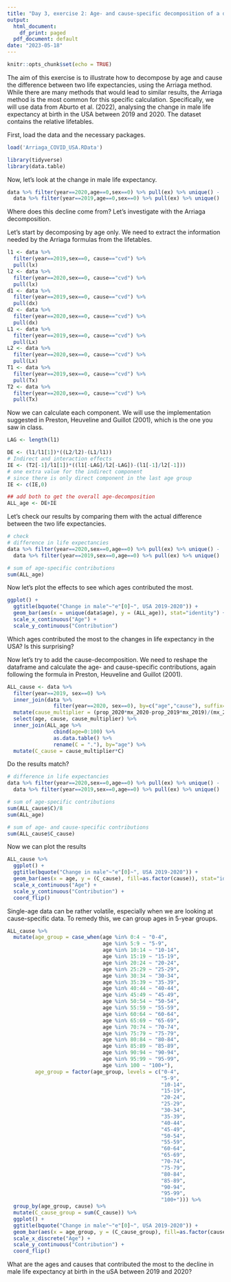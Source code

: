 ```yaml
---
title: "Day 3, exercise 2: Age- and cause-specific decomposition of a difference between life expectancies"
output:
  html_document:
    df_print: paged
  pdf_document: default
date: "2023-05-18"
---
```


```r
knitr::opts_chunk$set(echo = TRUE)
```

The aim of this exercise is to illustrate how to decompose by age and cause the difference between two life expectancies, using the Arriaga method. While there are many methods that would lead to similar results, the Arriaga method is the most common for this specific calculation. Specifically, we will use data from Aburto et al. (2022), analysing the change in male life expectancy at birth in the USA between 2019 and 2020. The dataset contains the relative lifetables.

First, load the data and the necessary packages. 

```r
load('Arriaga_COVID_USA.RData')

library(tidyverse)
library(data.table)
```

Now, let's look at the change in male life expectancy.
```r
data %>% filter(year==2020,age==0,sex==0) %>% pull(ex) %>% unique() - 
  data %>% filter(year==2019,age==0,sex==0) %>% pull(ex) %>% unique()
```

Where does this decline come from? Let's investigate with the Arriaga decomposition.

Let's start by decomposing by age only. We need to extract the information needed by the Arriaga formulas from the lifetables.

```r
l1 <- data %>%
  filter(year==2019,sex==0, cause=="cvd") %>% 
  pull(lx)
l2 <- data %>%
  filter(year==2020,sex==0, cause=="cvd") %>% 
  pull(lx)
d1 <- data %>%
  filter(year==2019,sex==0, cause=="cvd") %>% 
  pull(dx)
d2 <- data %>%
  filter(year==2020,sex==0, cause=="cvd") %>% 
  pull(dx)
L1 <- data %>%
  filter(year==2019,sex==0, cause=="cvd") %>% 
  pull(Lx)
L2 <- data %>%
  filter(year==2020,sex==0, cause=="cvd") %>% 
  pull(Lx)
T1 <- data %>%
  filter(year==2019,sex==0, cause=="cvd") %>% 
  pull(Tx)
T2 <- data %>%
  filter(year==2020,sex==0, cause=="cvd") %>% 
  pull(Tx)
```

Now we can calculate each component. We will use the implementation suggested in Preston, Heuveline and Guillot (2001), which is the one you saw in class.

```r
LAG <- length(l1)

DE <- (l1/l1[1])*((L2/l2)-(L1/l1))
# Indirect and interaction effects
IE <- (T2[-1]/l1[1])*((l1[-LAG]/l2[-LAG])-(l1[-1]/l2[-1]))
# one extra value for the indirect component
# since there is only direct component in the last age group
IE <- c(IE,0)

## add both to get the overall age-decomposition
ALL_age <- DE+IE
```

Let's check our results by comparing them with the actual difference between the two life expectancies.

```r
# check
# difference in life expectancies
data %>% filter(year==2020,sex==0,age==0) %>% pull(ex) %>% unique() - 
  data %>% filter(year==2019,sex==0,age==0) %>% pull(ex) %>% unique()

# sum of age-specific contributions
sum(ALL_age)
```

Now let's plot the effects to see which ages contributed the most.

```r
ggplot() +
  ggtitle(bquote("Change in male"~"e"[0]~", USA 2019-2020")) +
  geom_bar(aes(x = unique(data$age), y = (ALL_age)), stat="identity") +
  scale_x_continuous("Age") +
  scale_y_continuous("Contribution")
```

Which ages contributed the most to the changes in life expectancy in the USA? Is this surprising?

Now let's try to add the cause-decomposition. We need to reshape the dataframe and calculate the age- and cause-specific contributions, again following the formula in Preston, Heuveline and Guillot (2001).

```r
ALL_cause <- data %>% 
  filter(year==2019, sex==0) %>% 
  inner_join(data %>% 
               filter(year==2020, sex==0), by=c("age","cause"), suffix=c("_2019","_2020")) %>% # By having a wide dataframe (one column per year), we can multiply proportions from 2019 with proportions from 2020
  mutate(cause_multiplier = (prop_2020*mx_2020-prop_2019*mx_2019)/(mx_2020-mx_2019)) %>% 
  select(age, cause, cause_multiplier) %>% 
  inner_join(ALL_age %>% 
               cbind(age=0:100) %>% 
               as.data.table() %>% 
               rename(C = "."), by="age") %>%
  mutate(C_cause = cause_multiplier*C)
```

Do the results match?

```r
# difference in life expectancies
data %>% filter(year==2020,sex==0,age==0) %>% pull(ex) %>% unique() - 
  data %>% filter(year==2019,sex==0,age==0) %>% pull(ex) %>% unique()

# sum of age-specific contributions
sum(ALL_cause$C)/8
sum(ALL_age)

# sum of age- and cause-specific contributions
sum(ALL_cause$C_cause)
```

Now we can plot the results
```r
ALL_cause %>% 
  ggplot() +
  ggtitle(bquote("Change in male"~"e"[0]~", USA 2019-2020")) +
  geom_bar(aes(x = age, y = (C_cause), fill=as.factor(cause)), stat="identity", position = "stack") +
  scale_x_continuous("Age") +
  scale_y_continuous("Contribution") +
  coord_flip()
```

Single-age data can be rather volatile, especially when we are looking at cause-specific data. To remedy this, we can group ages in 5-year groups.

```r
ALL_cause %>% 
  mutate(age_group = case_when(age %in% 0:4 ~ "0-4",
                               age %in% 5:9 ~ "5-9",
                               age %in% 10:14 ~ "10-14",
                               age %in% 15:19 ~ "15-19",
                               age %in% 20:24 ~ "20-24",
                               age %in% 25:29 ~ "25-29",
                               age %in% 30:34 ~ "30-34",
                               age %in% 35:39 ~ "35-39",
                               age %in% 40:44 ~ "40-44",
                               age %in% 45:49 ~ "45-49",
                               age %in% 50:54 ~ "50-54",
                               age %in% 55:59 ~ "55-59",
                               age %in% 60:64 ~ "60-64",
                               age %in% 65:69 ~ "65-69",
                               age %in% 70:74 ~ "70-74",
                               age %in% 75:79 ~ "75-79",
                               age %in% 80:84 ~ "80-84",
                               age %in% 85:89 ~ "85-89",
                               age %in% 90:94 ~ "90-94",
                               age %in% 95:99 ~ "95-99",
                               age %in% 100 ~ "100+"),
         age_group = factor(age_group, levels = c("0-4",
                                                  "5-9",
                                                  "10-14",
                                                  "15-19",
                                                  "20-24",
                                                  "25-29",
                                                  "30-34",
                                                  "35-39",
                                                  "40-44",
                                                  "45-49",
                                                  "50-54",
                                                  "55-59",
                                                  "60-64",
                                                  "65-69",
                                                  "70-74",
                                                  "75-79",
                                                  "80-84",
                                                  "85-89",
                                                  "90-94",
                                                  "95-99",
                                                  "100+"))) %>% 
  group_by(age_group, cause) %>% 
  mutate(C_cause_group = sum(C_cause)) %>% 
  ggplot() +
  ggtitle(bquote("Change in male"~"e"[0]~", USA 2019-2020")) +
  geom_bar(aes(x = age_group, y = (C_cause_group), fill=as.factor(cause)), stat="identity", position = "stack") +
  scale_x_discrete("Age") +
  scale_y_continuous("Contribution") +
  coord_flip()
```

What are the ages and causes that contributed the most to the decline in male life expectancy at birth in the uSA between 2019 and 2020? 
